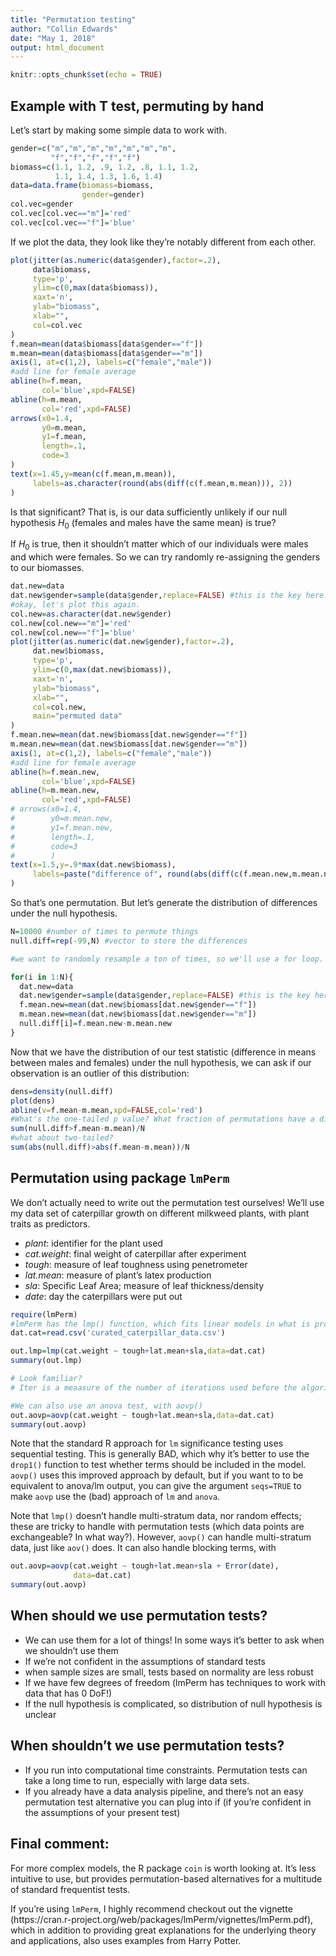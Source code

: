 ```yaml
---
title: "Permutation testing"
author: "Collin Edwards"
date: "May 1, 2018"
output: html_document
---
```


```r
knitr::opts_chunk$set(echo = TRUE)
```

<!-- # Basic Idea of stats tests -->
<!-- ## The challenge we face: assuming and estimating the error distribution -->
<!-- ## The other assumption: Asymtotics -->
<!-- # But there's another way: permutation! -->
<!-- ## Idea: exact test, only for large data -->
<!-- ## Advantages of permutation testing -->
<!-- ### intuitive -->
<!-- ### doesn't make assumptions about distribution -->
<!-- ### Can do permutation tests for complicated metrics where the actual distribution is unclear/complicated -->
<!-- # Examples -->
## Example with T test, permuting by hand
Let's start by making some simple data to work with.
```r
gender=c("m","m","m","m","m","m","m",
         "f","f","f","f","f")
biomass=c(1.1, 1.2, .9, 1.2, .8, 1.1, 1.2,
          1.1, 1.4, 1.3, 1.6, 1.4)
data=data.frame(biomass=biomass,
                gender=gender)
col.vec=gender
col.vec[col.vec=="m"]='red'
col.vec[col.vec=="f"]='blue'
```

If we plot the data, they look like they're notably different from each other.
```r
plot(jitter(as.numeric(data$gender),factor=.2),
     data$biomass, 
     type='p',
     ylim=c(0,max(data$biomass)),
     xaxt='n',
     ylab="biomass",
     xlab="",
     col=col.vec
)
f.mean=mean(data$biomass[data$gender=="f"])
m.mean=mean(data$biomass[data$gender=="m"])
axis(1, at=c(1,2), labels=c("female","male"))
#add line for female average
abline(h=f.mean,
       col='blue',xpd=FALSE)
abline(h=m.mean,
       col='red',xpd=FALSE)
arrows(x0=1.4, 
       y0=m.mean,
       y1=f.mean,
       length=.1,
       code=3
)
text(x=1.45,y=mean(c(f.mean,m.mean)),
     labels=as.character(round(abs(diff(c(f.mean,m.mean))), 2))
)

```

Is that significant? That is, is our data sufficiently unlikely if our null hypothesis $H_0$ (females and males have the same mean) is true?

If $H_0$ is true, then it shouldn't matter which of our individuals were males and which were females. So we can try randomly re-assigning the genders to our biomasses.

```r
dat.new=data
dat.new$gender=sample(data$gender,replace=FALSE) #this is the key here! Sample predictor without replacement
#okay, let's plot this again.
col.new=as.character(dat.new$gender)
col.new[col.new=="m"]='red'
col.new[col.new=="f"]='blue'
plot(jitter(as.numeric(dat.new$gender),factor=.2),
     dat.new$biomass, 
     type='p',
     ylim=c(0,max(dat.new$biomass)),
     xaxt='n',
     ylab="biomass",
     xlab="",
     col=col.new,
     main="permuted data"
)
f.mean.new=mean(dat.new$biomass[dat.new$gender=="f"])
m.mean.new=mean(dat.new$biomass[dat.new$gender=="m"])
axis(1, at=c(1,2), labels=c("female","male"))
#add line for female average
abline(h=f.mean.new,
       col='blue',xpd=FALSE)
abline(h=m.mean.new,
       col='red',xpd=FALSE)
# arrows(x0=1.4, 
#        y0=m.mean.new,
#        y1=f.mean.new,
#        length=.1,
#        code=3
#        )
text(x=1.5,y=.9*max(dat.new$biomass),
     labels=paste("difference of", round(abs(diff(c(f.mean.new,m.mean.new))), 4))
)
```

So that's one permutation. But let's generate the distribution of differences under the null hypothesis.

```r
N=10000 #number of times to permute things
null.diff=rep(-99,N) #vector to store the differences

#we want to randomly resample a ton of times, so we'll use a for loop.

for(i in 1:N){
  dat.new=data
  dat.new$gender=sample(data$gender,replace=FALSE) #this is the key here! Sample predictor without replacement
  f.mean.new=mean(dat.new$biomass[dat.new$gender=="f"])
  m.mean.new=mean(dat.new$biomass[dat.new$gender=="m"])
  null.diff[i]=f.mean.new-m.mean.new
}
```

Now that we have the distribution of our test statistic (difference in means between males and females) under the null hypothesis, we can ask if our observation is an outlier of this distribution:

```r
dens=density(null.diff)
plot(dens)
abline(v=f.mean-m.mean,xpd=FALSE,col='red')
#What's the one-tailed p value? What fraction of permutations have a difference of means higher than our observed difference of means?
sum(null.diff>f.mean-m.mean)/N
#what about two-tailed?
sum(abs(null.diff)>abs(f.mean-m.mean))/N

```

## Permutation using package `lmPerm`
We don't actually need to write out the permutation test ourselves! We'll use my data set of caterpillar growth on different milkweed plants, with plant traits as predictors.

* *plant*: identifier for the plant used
* *cat.weight*: final weight of caterpillar after experiment
* *tough*: measure of leaf toughness using penetrometer
* *lat.mean*: measure of plant's latex production
* *sla*: Specific Leaf Area; measure of leaf thickness/density
* *date*: day the caterpillars were put out

```r
require(lmPerm)
#lmPerm has the lmp() function, which fits linear models in what is probably a familiar format.
dat.cat=read.csv('curated_caterpillar_data.csv')

out.lmp=lmp(cat.weight ~ tough+lat.mean+sla,data=dat.cat)
summary(out.lmp)

# Look familiar?
# Iter is a meaasure of the number of iterations used before the algorithm decided it had the probability estimated well enough

#We can also use an anova test, with aovp()
out.aovp=aovp(cat.weight ~ tough+lat.mean+sla,data=dat.cat)
summary(out.aovp)
```


Note that the standard R approach for `lm` significance testing uses sequential testing. This is generally BAD, which why it's better to use the `drop1()` function to test whether terms should be included in the model. `aovp()` uses this improved approach by default, but if you want to to be equivalent to anova/lm output, you can give the argument `seqs=TRUE` to make `aovp` use the (bad) approach of `lm` and `anova`.

Note that `lmp()` doesn't handle multi-stratum data, nor random effects; these are tricky to handle with permutation tests (which data points are exchangeable? In what way?). However, `aovp()` can handle multi-stratum data, just like `aov()` does. It can also handle blocking terms, with

```r
out.aovp=aovp(cat.weight ~ tough+lat.mean+sla + Error(date),
              data=dat.cat)
summary(out.aovp)
```

## When should we use permutation tests?

* We can use them for a lot of things! In some ways it's better to ask when we shouldn't use them
* If we're not confident in the assumptions of standard tests
* when sample sizes are small, tests based on normality are less robust 
* If we have few degrees of freedom (lmPerm has techniques to work with data that has  0 DoF!)
* If the null hypothesis is complicated, so distribution of null hypothesis is unclear


## When shouldn't we use permutation tests?

* If you run into computational time constraints. Permutation tests can take a long time to run, especially with large data sets. 
* If you already have a data analysis pipeline, and there's not an easy permutation test alternative you can plug into if (if you're confident in the assumptions of your present test)

## Final comment:


For more complex models, the R package `coin` is worth looking at. It's less intuitive to use, but provides permutation-based alternatives for a multitude of standard frequentist tests.

If you're using `lmPerm`, I highly recommend checkout out the vignette (https://cran.r-project.org/web/packages/lmPerm/vignettes/lmPerm.pdf), which in addition to providing great explanations for the underlying theory and applications, also uses examples from Harry Potter.
